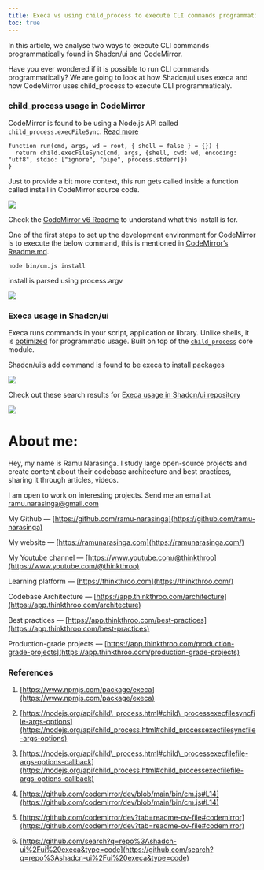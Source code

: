 ```yaml
---
title: Execa vs using child_process to execute CLI commands programmatically.
toc: true
---
```


In this article, we analyse two ways to execute CLI commands programmatically found in Shadcn/ui and CodeMirror.

Have you ever wondered if it is possible to run CLI commands programmatically? We are going to look at how Shadcn/ui uses execa and how CodeMirror uses child\_process to execute CLI programmaticaly.

### child\_process usage in CodeMirror

CodeMirror is found to be using a Node.js API called `child_process.execFileSync`. [Read more](https://nodejs.org/api/child_process.html#child_processexecfilesyncfile-args-options)

```plaintext
function run(cmd, args, wd = root, { shell = false } = {}) {
  return child.execFileSync(cmd, args, {shell, cwd: wd, encoding: "utf8", stdio: ["ignore", "pipe", process.stderr]})
}
```

Just to provide a bit more context, this run gets called inside a function called install in CodeMirror source code.

![](https://cdn-images-1.medium.com/max/1600/1*Zzj1E6r43pSxrXPWoEYF-Q.png)

Check the [CodeMirror v6 Readme](https://github.com/codemirror/dev?tab=readme-ov-file#codemirror) to understand what this install is for.

One of the first steps to set up the development environment for CodeMirror is to execute the below command, this is mentioned in [CodeMirror’s Readme.md](https://github.com/codemirror/dev?tab=readme-ov-file#codemirror).

```plaintext
node bin/cm.js install
```

install is parsed using process.argv

![](https://cdn-images-1.medium.com/max/1600/1*VReYQmOQka77UpfXduP2HQ.png)

### Execa usage in Shadcn/ui

Execa runs commands in your script, application or library. Unlike shells, it is [optimized](https://github.com/sindresorhus/execa/blob/HEAD/docs/bash.md) for programmatic usage. Built on top of the [`child_process`](https://nodejs.org/api/child_process.html) core module.

Shadcn/ui’s add command is found to be execa to install packages

![](https://cdn-images-1.medium.com/max/1600/1*PGqlCr-IK3rC_aVkfZWGJQ.png)

Check out these search results for [Execa usage in Shadcn/ui repository](https://github.com/search?q=repo%3Ashadcn-ui%2Fui%20execa&type=code)

![](https://cdn-images-1.medium.com/max/1600/1*Ayrs1obk2c1P95suZeybSg.png)

# **About me:**

Hey, my name is Ramu Narasinga. I study large open-source projects and create content about their codebase architecture and best practices, sharing it through articles, videos.

I am open to work on interesting projects. Send me an email at ramu.narasinga@gmail.com

My Github — [https://github.com/ramu-narasinga](https://github.com/ramu-narasinga)

My website — [https://ramunarasinga.com](https://ramunarasinga.com/)

My Youtube channel — [https://www.youtube.com/@thinkthroo](https://www.youtube.com/@thinkthroo)

Learning platform — [https://thinkthroo.com](https://thinkthroo.com/)

Codebase Architecture — [https://app.thinkthroo.com/architecture](https://app.thinkthroo.com/architecture)

Best practices — [https://app.thinkthroo.com/best-practices](https://app.thinkthroo.com/best-practices)

Production-grade projects — [https://app.thinkthroo.com/production-grade-projects](https://app.thinkthroo.com/production-grade-projects)

### References

1. [https://www.npmjs.com/package/execa](https://www.npmjs.com/package/execa)
    
2. [https://nodejs.org/api/child\_process.html#child\_processexecfilesyncfile-args-options](https://nodejs.org/api/child_process.html#child_processexecfilesyncfile-args-options)
    
3. [https://nodejs.org/api/child\_process.html#child\_processexecfilefile-args-options-callback](https://nodejs.org/api/child_process.html#child_processexecfilefile-args-options-callback)
    
4. [https://github.com/codemirror/dev/blob/main/bin/cm.js#L14](https://github.com/codemirror/dev/blob/main/bin/cm.js#L14)
    
5. [https://github.com/codemirror/dev?tab=readme-ov-file#codemirror](https://github.com/codemirror/dev?tab=readme-ov-file#codemirror)
    
6. [https://github.com/search?q=repo%3Ashadcn-ui%2Fui%20execa&type=code](https://github.com/search?q=repo%3Ashadcn-ui%2Fui%20execa&type=code)